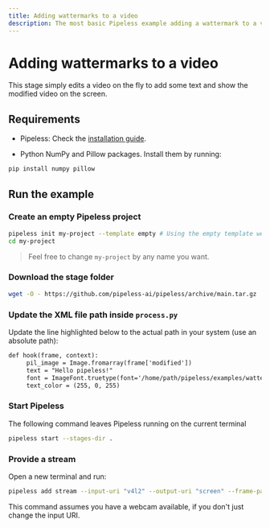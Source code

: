 ```yaml
---
title: Adding wattermarks to a video
description: The most basic Pipeless example adding a wattermark to a video
---
```


# Adding wattermarks to a video


This stage simply edits a video on the fly to add some text and show the modified video on the screen.

## Requirements

* Pipeless: Check the [installation guide](/v1/getting-started/installation).

* Python NumPy and Pillow packages. Install them by running:

```bash copy
pip install numpy pillow
```

## Run the example

<Steps>

### Create an empty Pipeless project

```bash copy
pipeless init my-project --template empty # Using the empty template we avoid the interactive shell
cd my-project
```

> Feel free to change `my-project` by any name you want.

### Download the stage folder

```bash copy
wget -O - https://github.com/pipeless-ai/pipeless/archive/main.tar.gz | tar -xz --strip=2 "pipeless-main/examples/wattermark"
```

### Update the XML file path inside `process.py`

Update the line highlighted below to the actual path in your system (use an absolute path):

```diff {4}filename="process.py"
def hook(frame, context):
     pil_image = Image.fromarray(frame['modified'])
     text = "Hello pipeless!"
     font = ImageFont.truetype(font='/home/path/pipeless/examples/wattermark/font.ttf', size=60)
     text_color = (255, 0, 255)
```

### Start Pipeless

The following command leaves Pipeless running on the current terminal

```bash copy
pipeless start --stages-dir .
```

### Provide a stream

Open a new terminal and run:

```bash copy
pipeless add stream --input-uri "v4l2" --output-uri "screen" --frame-path "wattermark"
```

This command assumes you have a webcam available, if you don't just change the input URI.

</Steps>
